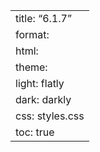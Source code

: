 ---
title: "6.1.7"
format:
    html:
        theme:
            light: flatly
            dark: darkly
        css: styles.css
        toc: true
---